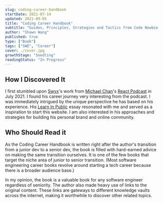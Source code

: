 ```yaml
---
slug: coding-career-handbook
startDate: 2021-07-14
updated: 2021-09-05
title: "Coding Career Handbook"
subtitle: "Guides, Principles, Strategies and Tactics from Code Newbie to Senior Dev"
author: "Shawn Wang"
published: true
type: ["Book"]
tags: ["SWE", "Career"]
cover: ./cover.jpg
growthStage: "Seedling"
readingStatus: "In Progress"
---
```


<WIP />

## How I Discovered It

I first stumbled upon [Swyx](https://www.swyx.io/)'s work from [Michael Chan](https://chantastic.org/)'s [React Podcast](https://reactpodcast.com/) in July 2021. I found his career journey very interesting from the podcast. I was immediately intrigued by the unique perspective he has based on his experience. His [Learn In Public](https://www.swyx.io/learn-in-public/) essay resonated with me and served as a inspiration to start this website. I am also interested in his approaches and strategies for building his personal brand and online community.

## Who Should Read it

As the Coding Career Handbook is written right after the author's transition from a junior dev to a senior dev, the book is filled with hard-earned advice on making the same transition ourselves. It is one of the few books that target the niche area of junior to senior transition. (Most software engineering career books revolve around starting a tech career because there is a broader audience base.)

In my opinion, the book is a valuable book for any software engineer regardless of seniority. The author also made heavy use of links to the original content. These links are gateways to different knowledge vaults across the internet, making it worthwhile to discover other related topics.
